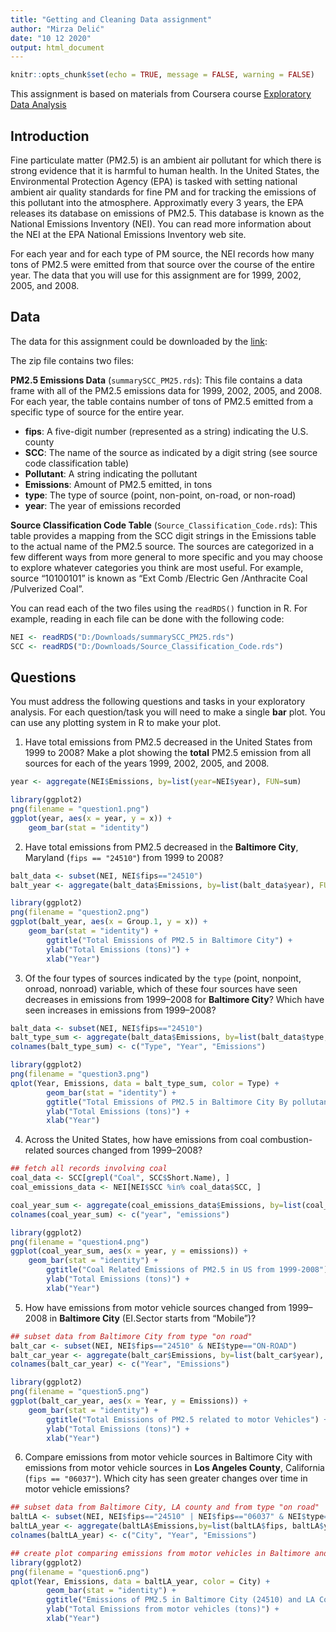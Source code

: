 ```yaml
---
title: "Getting and Cleaning Data assignment"
author: "Mirza Delić"
date: "10 12 2020"
output: html_document
---
```


```r
knitr::opts_chunk$set(echo = TRUE, message = FALSE, warning = FALSE)
```

This assignment is based on materials from Coursera course [Exploratory Data Analysis](https://www.coursera.org/learn/exploratory-data-analysis/home/welcome)

## Introduction

Fine particulate matter (PM2.5) is an ambient air pollutant for which there is strong evidence that it is harmful to human health. In the United States, the Environmental Protection Agency (EPA) is tasked with setting national ambient air quality standards for fine PM and for tracking the emissions of this pollutant into the atmosphere. Approximatly every 3 years, the EPA releases its database on emissions of PM2.5. This database is known as the National Emissions Inventory (NEI). You can read more information about the NEI at the EPA National Emissions Inventory web site.

For each year and for each type of PM source, the NEI records how many tons of PM2.5 were emitted from that source over the course of the entire year. The data that you will use for this assignment are for 1999, 2002, 2005, and 2008.

## Data

The data for this assignment could be downloaded by the [link](https://www.dropbox.com/s/fey54ngk8g4z6rr/exdata_data_NEI_data.zip?dl=0):

The zip file contains two files:

**PM2.5 Emissions Data** (`summarySCC_PM25.rds`): This file contains a data frame with all of the PM2.5 emissions data for 1999, 2002, 2005, and 2008. For each year, the table contains number of tons of PM2.5 emitted from a specific type of source for the entire year.

- **fips**: A five-digit number (represented as a string) indicating the U.S. county
- **SCC**: The name of the source as indicated by a digit string (see source code classification table)
- **Pollutant**: A string indicating the pollutant
- **Emissions**: Amount of PM2.5 emitted, in tons
- **type**: The type of source (point, non-point, on-road, or non-road)
- **year**: The year of emissions recorded

**Source Classification Code Table** (`Source_Classification_Code.rds`): This table provides a mapping from the SCC digit strings in the Emissions table to the actual name of the PM2.5 source. The sources are categorized in a few different ways from more general to more specific and you may choose to explore whatever categories you think are most useful. For example, source “10100101” is known as “Ext Comb /Electric Gen /Anthracite Coal /Pulverized Coal”.

You can read each of the two files using the `readRDS()` function in R. For example, reading in each file can be done with the following code:

```r
NEI <- readRDS("D:/Downloads/summarySCC_PM25.rds")
SCC <- readRDS("D:/Downloads/Source_Classification_Code.rds")
```
## Questions

You must address the following questions and tasks in your exploratory analysis. For each question/task you will need to make a single **bar** plot. You can use any plotting system in R to make your plot.

1. Have total emissions from PM2.5 decreased in the United States from 1999 to 2008? Make a plot showing the **total** PM2.5 emission from all sources for each of the years 1999, 2002, 2005, and 2008.

```r
year <- aggregate(NEI$Emissions, by=list(year=NEI$year), FUN=sum)

library(ggplot2)
png(filename = "question1.png")
ggplot(year, aes(x = year, y = x)) + 
    geom_bar(stat = "identity")


```

2. Have total emissions from PM2.5 decreased in the **Baltimore City**, Maryland (`fips == "24510"`) from 1999 to 2008?

```r
balt_data <- subset(NEI, NEI$fips=="24510")
balt_year <- aggregate(balt_data$Emissions, by=list(balt_data$year), FUN=sum)

library(ggplot2)
png(filename = "question2.png")
ggplot(balt_year, aes(x = Group.1, y = x)) + 
    geom_bar(stat = "identity") +
        ggtitle("Total Emissions of PM2.5 in Baltimore City") + 
        ylab("Total Emissions (tons)") + 
        xlab("Year") 

```

3. Of the four types of sources indicated by the `type` (point, nonpoint, onroad, nonroad) variable, which of these four sources have seen decreases in emissions from 1999–2008 for **Baltimore City**? Which have seen increases in emissions from 1999–2008?

```r
balt_data <- subset(NEI, NEI$fips=="24510")
balt_type_sum <- aggregate(balt_data$Emissions, by=list(balt_data$type, balt_data$year), FUN=sum)
colnames(balt_type_sum) <- c("Type", "Year", "Emissions")

library(ggplot2)
png(filename = "question3.png")
qplot(Year, Emissions, data = balt_type_sum, color = Type) +
        geom_bar(stat = "identity") +
        ggtitle("Total Emissions of PM2.5 in Baltimore City By pollutant type") + 
        ylab("Total Emissions (tons)") + 
        xlab("Year") 
```
4. Across the United States, how have emissions from coal combustion-related sources changed from 1999–2008?


```r
## fetch all records involving coal
coal_data <- SCC[grepl("Coal", SCC$Short.Name), ]
coal_emissions_data <- NEI[NEI$SCC %in% coal_data$SCC, ]

coal_year_sum <- aggregate(coal_emissions_data$Emissions, by=list(coal_emissions_data$year), FUN=sum)
colnames(coal_year_sum) <- c("year", "emissions")

library(ggplot2)
png(filename = "question4.png")
ggplot(coal_year_sum, aes(x = year, y = emissions)) + 
    geom_bar(stat = "identity") +
        ggtitle("Coal Related Emissions of PM2.5 in US from 1999-2008") + 
        ylab("Total Emissions (tons)") + 
        xlab("Year") 

```

5. How have emissions from motor vehicle sources changed from 1999–2008 in **Baltimore City** (EI.Sector starts from "Mobile")?


```r
## subset data from Baltimore City from type "on road"
balt_car <- subset(NEI, NEI$fips=="24510" & NEI$type=="ON-ROAD")
balt_car_year <- aggregate(balt_car$Emissions, by=list(balt_car$year), FUN=sum)
colnames(balt_car_year) <- c("Year", "Emissions")

library(ggplot2)
png(filename = "question5.png")
ggplot(balt_car_year, aes(x = Year, y = Emissions)) + 
    geom_bar(stat = "identity") +
        ggtitle("Total Emissions of PM2.5 related to motor Vehicles") + 
        ylab("Total Emissions (tons)") + 
        xlab("Year")

```

6. Compare emissions from motor vehicle sources in Baltimore City with emissions from motor vehicle sources in **Los Angeles County**, California (`fips == "06037"`). Which city has seen greater changes over time in motor vehicle emissions?

```r
## subset data from Baltimore City, LA county and from type "on road"
baltLA <- subset(NEI, NEI$fips=="24510" | NEI$fips=="06037" & NEI$type=="ON-ROAD")
baltLA_year <- aggregate(baltLA$Emissions,by=list(baltLA$fips, baltLA$year),FUN=sum)
colnames(baltLA_year) <- c("City", "Year", "Emissions")

## create plot comparing emissions from motor vehicles in Baltimore and LA from 1999-2008
library(ggplot2)
png(filename = "question6.png")
qplot(Year, Emissions, data = baltLA_year, color = City) +
        geom_bar(stat = "identity") +
        ggtitle("Emissions of PM2.5 in Baltimore City (24510) and LA County (06037)") + 
        ylab("Total Emissions from motor vehicles (tons)") + 
        xlab("Year") 
```